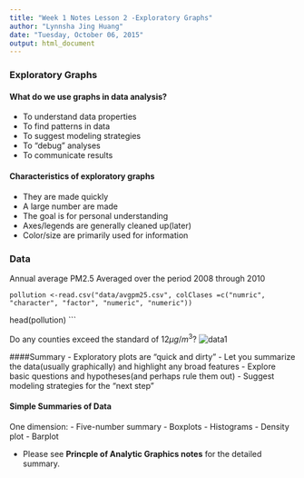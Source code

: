 ```yaml
---
title: "Week 1 Notes Lesson 2 -Exploratory Graphs"
author: "Lynnsha Jing Huang"
date: "Tuesday, October 06, 2015"
output: html_document
---
```


### Exploratory Graphs
#### What do we use graphs in data analysis?
- To understand data properties
- To find patterns in data
- To suggest modeling strategies
- To "debug" analyses
- To communicate results

#### Characteristics of exploratory graphs
- They are made quickly
- A large number are made
- The goal is for personal understanding
- Axes/legends are generally cleaned up(later)
- Color/size are primarily used for information

### Data
Annual average PM2.5 Averaged over the period 2008 through 2010

```
pollution <-read.csv("data/avgpm25.csv", colClases =c("numric", "character", "factor", "numeric", "numeric"))
```
head(pollution)
```

Do any counties exceed the standard of $12\mu g/m^3$?
![data1](https://cloud.githubusercontent.com/assets/10354653/10329034/43c84e5a-6c70-11e5-9926-eebedc6fb8c4.GIF)


####Summary
- Exploratory plots are "quick and dirty"
- Let you summarize the data(usually graphically) and highlight any broad features
- Explore basic questions and hypotheses(and perhaps rule them out)
- Suggest modeling strategies for the "next step"

#### Simple Summaries of Data
One dimension:
- Five-number summary
- Boxplots
- Histograms
- Density plot
- Barplot

- Please see **Princple of Analytic Graphics notes** for the detailed summary.
